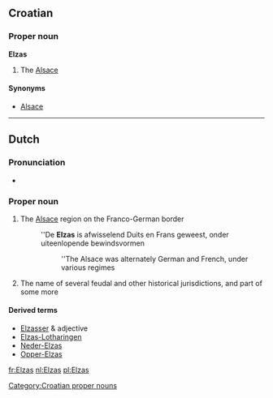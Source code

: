 ==Croatian==

===Proper noun===
'''Elzas''' {{m}}

# The [[Alsace]]

====Synonyms====
* [[Alsace#Croatian|Alsace]]

[[Category:Croatian proper nouns]]

----

==Dutch==
{{wikipedia|lang=nl}}

===Pronunciation===
* {{IPA|/ˈɛlzɑs/|lang=nl}}

===Proper noun===
{{infl|nl|proper noun|g=n}}

# The [[Alsace]] region on the Franco-German border
#:''De '''Elzas''' is afwisselend Duits en Frans geweest, onder uiteenlopende bewindsvormen
#::''The Alsace was alternately German and French, under various regimes
# The name of several feudal and other historical jurisdictions, and part of some more

====Derived terms====
* [[Elzasser]] {{m}} & adjective
* [[Elzas-Lotharingen]] {{n}}
* [[Neder-Elzas]] {{n}}
* [[Opper-Elzas]] {{n}}

[[fr:Elzas]]
[[nl:Elzas]]
[[pl:Elzas]]